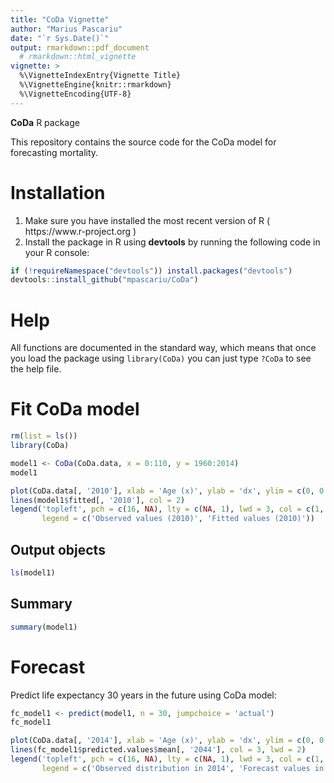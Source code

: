```yaml
---
title: "CoDa Vignette"
author: "Marius Pascariu"
date: "`r Sys.Date()`"
output: rmarkdown::pdf_document
  # rmarkdown::html_vignette
vignette: >
  %\VignetteIndexEntry{Vignette Title}
  %\VignetteEngine{knitr::rmarkdown}
  %\VignetteEncoding{UTF-8}
---
```


**CoDa** R package


This repository contains the source code for the CoDa model for forecasting mortality.

# Installation

1. Make sure you have installed the most recent version of R ( https://www.r-project.org )
2. Install the package in R using **devtools** by running the following code in your R console:

```r
if (!requireNamespace("devtools")) install.packages("devtools")
devtools::install_github("mpascariu/CoDa")
```

# Help
All functions are documented in the standard way, which means that 
once you load the package using ```library(CoDa)```
you can just type ```?CoDa``` to see the help file. 



# Fit CoDa model
```r
rm(list = ls())
library(CoDa)

model1 <- CoDa(CoDa.data, x = 0:110, y = 1960:2014)
model1
```

```r
plot(CoDa.data[, '2010'], xlab = 'Age (x)', ylab = 'dx', ylim = c(0, 0.04), pch = 16)
lines(model1$fitted[, '2010'], col = 2)
legend('topleft', pch = c(16, NA), lty = c(NA, 1), lwd = 3, col = c(1, 2), bty = 'n',
       legend = c('Observed values (2010)', 'Fitted values (2010)'))
```

## Output objects
```r
ls(model1)
```

## Summary
```r
summary(model1)
```

# Forecast

Predict life expectancy 30 years in the future using CoDa model:

```r
fc_model1 <- predict(model1, n = 30, jumpchoice = 'actual')
fc_model1
```


```r
plot(CoDa.data[, '2014'], xlab = 'Age (x)', ylab = 'dx', ylim = c(0, 0.045), pch = 16)
lines(fc_model1$predicted.values$mean[, '2044'], col = 3, lwd = 2)
legend('topleft', pch = c(16, NA), lty = c(NA, 1), lwd = 3, col = c(1, 3), bty = 'n',
       legend = c('Observed distribution in 2014', 'Forecast values in 2044'))
```




